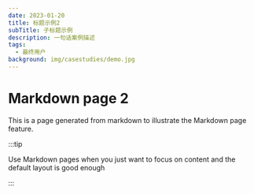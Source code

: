 ```yaml
---
date: 2023-01-20
title: 标题示例2
subTitle: 子标题示例
description: 一句话案例描述
tags:
  - 最终用户
background: img/casestudies/demo.jpg
---
```


# Markdown page 2

This is a page generated from markdown to illustrate the Markdown page feature.

:::tip

Use Markdown pages when you just want to focus on content and the default layout is good enough

:::
